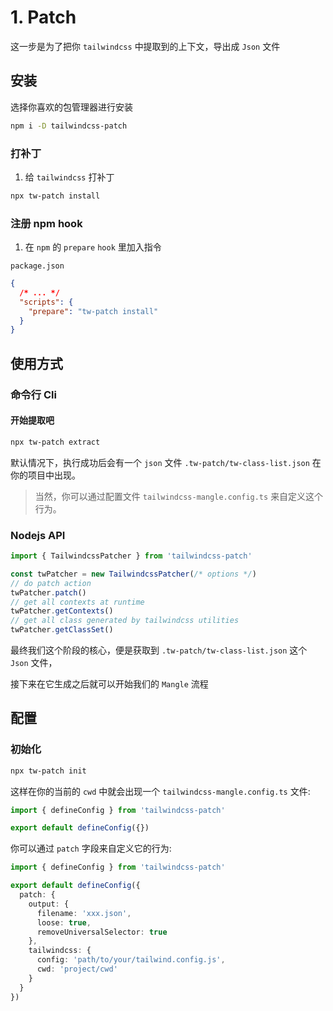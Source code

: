 # 1. Patch

这一步是为了把你 `tailwindcss` 中提取到的上下文，导出成 `Json` 文件

## 安装

选择你喜欢的包管理器进行安装

```sh npm2yarn
npm i -D tailwindcss-patch
```

### 打补丁

1. 给 `tailwindcss` 打补丁

```sh npm2yarn
npx tw-patch install
```

### 注册 npm hook

1. 在 `npm` 的 `prepare` `hook` 里加入指令

`package.json`

```json
{
  /* ... */
  "scripts": {
    "prepare": "tw-patch install"
  }
}
```

## 使用方式

### 命令行 Cli

#### 开始提取吧

```sh npm2yarn
npx tw-patch extract
```

默认情况下，执行成功后会有一个 `json` 文件 `.tw-patch/tw-class-list.json` 在你的项目中出现。

> 当然，你可以通过配置文件 `tailwindcss-mangle.config.ts` 来自定义这个行为。

### Nodejs API 

```js
import { TailwindcssPatcher } from 'tailwindcss-patch'

const twPatcher = new TailwindcssPatcher(/* options */)
// do patch action
twPatcher.patch()
// get all contexts at runtime
twPatcher.getContexts()
// get all class generated by tailwindcss utilities
twPatcher.getClassSet()
```

最终我们这个阶段的核心，便是获取到 `.tw-patch/tw-class-list.json` 这个 `Json` 文件，

接下来在它生成之后就可以开始我们的 `Mangle` 流程

## 配置

### 初始化

```sh npm2yarn
npx tw-patch init
```

这样在你的当前的 `cwd` 中就会出现一个 `tailwindcss-mangle.config.ts` 文件:

```ts
import { defineConfig } from 'tailwindcss-patch'

export default defineConfig({})
```

你可以通过 `patch` 字段来自定义它的行为:

```ts
import { defineConfig } from 'tailwindcss-patch'

export default defineConfig({
  patch: {
    output: {
      filename: 'xxx.json',
      loose: true,
      removeUniversalSelector: true
    },
    tailwindcss: {
      config: 'path/to/your/tailwind.config.js',
      cwd: 'project/cwd'
    }
  }
})
```

